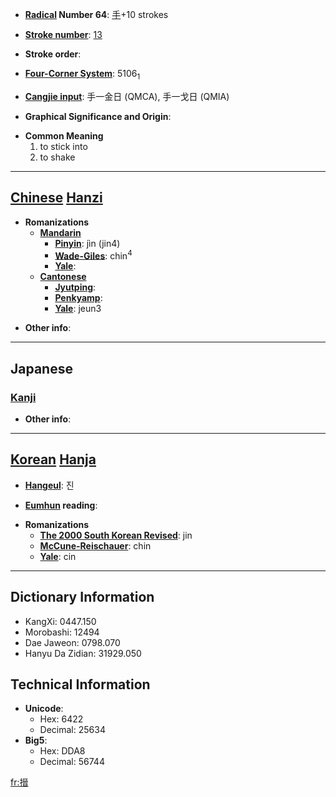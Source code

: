 * '''[[Wiktionary:Chinese radical index| Radical]] Number 64''': [[Wiktionary:Chinese radical index 手|手]]+10 strokes

* '''[[Wiktionary:Chinese total strokes index|Stroke number]]''': [[Wiktionary:Chinese total strokes index 13|13]]

* '''Stroke order''': 

* '''[[Wiktionary:Chinese four corner index|Four-Corner System]]''': 5106<sub>1</sub>

* '''[[Wiktionary:Chinese Cangjie index|Cangjie input]]''': 手一金日 (QMCA), 手一戈日 (QMIA)

* '''Graphical Significance and Origin''': 

* '''Common Meaning'''
*#to stick into
*# to shake


----

== [[Chinese]] [[Hanzi]] ==

* '''Romanizations'''
** '''[[Mandarin]]'''
*** '''[[Pinyin]]''': jìn (jin4)
*** '''[[Wade-Giles]]''': chin<sup>4</sup>
*** '''[[Yale]]''': 
** '''[[Cantonese]]'''
*** '''[[Jyutping]]''':
*** '''[[Penkyamp]]''': 
*** '''[[Yale]]''': jeun3

* '''Other info''': 

----

==Japanese==
===[[Kanji]]===
{{kanji|on readings=[[しん]] (shin), [[せん]] (sen), [[せい]] (sei), [[さい]] (sai)|kun readings=[[はさむ]] (hasamu)}}

* '''Other info''':  

----

== [[Korean]] [[Hanja]] ==

* '''[[Hangeul]]''': 진

* '''[[Eumhun]] reading''': 

* '''Romanizations'''
** '''[[The 2000 South Korean Revised Romanization|The 2000 South Korean Revised]]''': jin
** '''[[McCune-Reischauer]]''': chin
** '''[[Yale]]''': cin

----

== Dictionary Information ==

* KangXi: 0447.150
* Morobashi: 12494
* Dae Jaweon: 0798.070
* Hanyu Da Zidian: 31929.050

== Technical Information ==

* '''Unicode''':
** Hex: 6422
** Decimal: 25634
* '''Big5''':
** Hex: DDA8
** Decimal: 56744

[[fr:搢]]